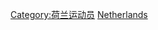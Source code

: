{{Commonscat|Basketball players from the Netherlands}}
[[Category:荷兰运动员|Category:荷兰运动员]]
[[Category:各國籃球運動員|Netherlands]]